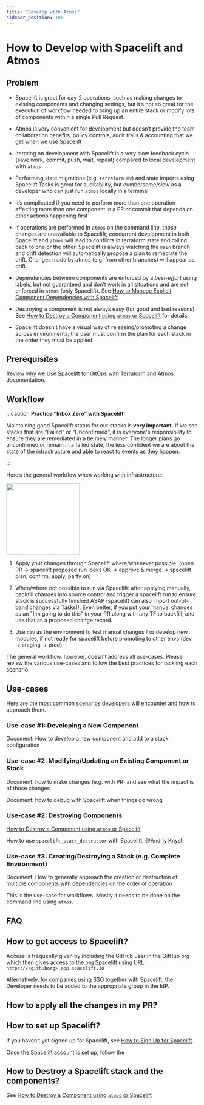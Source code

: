 ```yaml
---
title: "Develop with Atmos"
sidebar_position: 100
---
```


# How to Develop with Spacelift and Atmos

## Problem
- Spacelift is great for day-2 operations, such as making changes to existing components and changing settings, but it’s not so great for the execution of workflow needed to bring up an entire stack or modify lots of components within a single Pull Request.

- Atmos is very convenient for development but doesn’t provide the team collaboration benefits, policy controls, audit trails & accounting that we get when we use Spacelift

- Iterating on development with Spacelift is a very slow feedback cycle (save work, commit, push, wait, repeat) compared to local development with `atmos`

- Performing state migrations (e.g. `terraform mv`) and state imports using Spacelift Tasks is great for auditability, but cumbersome/slow as a developer who can just run `atmos` locally in a terminal

- It’s complicated if you need to perform more than one operation affecting more than one component in a PR or commit that depends on other actions happening first

- If operations are performed in `atmos` on the command line, those changes are unavailable to Spacelift; concurrent development in both Spacelift and `atmos` will lead to conflicts in terraform state and rolling back to one or the other. Spacelift is always watching the `main` branch and drift detection will automatically propose a plan to remediate the drift. Changes made by atmos (e.g. from other branches) will appear as drift.

- Dependencies between components are enforced by a _best-effort_ using labels, but not guaranteed and don’t work in all situations and are not enforced in `atmos` (only Spacelift). See [How to Manage Explicit Component Dependencies with Spacelift](/reference-architecture/how-to-guides/integrations/spacelift/how-to-manage-explicit-component-dependencies-with-spacelift)

- Destroying a component is not always easy (for good and bad reasons). See [How to Destroy a Component using `atmos` or Spacelift](/reference-architecture/how-to-guides/integrations/spacelift/how-to-destroy-a-component-using-atmos-or-spacelift) for details.

- Spacelift doesn’t have a visual way of releasing/promoting a change across environments; the user must confirm the plan for each stack in the order they must be applied

## Prerequisites

Review why we [Use Spacelift for GitOps with Terraform](/reference-architecture/reference/adrs/use-spacelift-for-gitops-with-terraform) and [Atmos](/fundamentals/atmos) documentation.

## Workflow

:::caution
**Practice “Inbox Zero” with Spacelift**

Maintaining good Spacelift status for our stacks is **very important.** If we see stacks that are “Failed” or “Unconfirmed”, it is everyone's responsibility to ensure they are remediated in a tie mely manner. The longer plans go unconfirmed or remain in a failed state, the less confident we are about the state of the infrastructure and able to react to events as they happen.

:::

Here’s the general workflow when working with infrastructure:

<img src="/assets/refarch/cleanshot-2021-10-17-at-15.53.14@2x-20211017-205340.png" height="188" width="193" /><br/>

1. Apply your changes through Spacelift where/whenever possible.
(open PR → spacelift proposed run looks OK → approve & merge → spacelift plan, confirm, apply, party on)

2. When/where not possible to run via Spacelift: after applying manually, backfill changes into source control and trigger a spacelift run to ensure stack is successfully finished ASAP
(spacelift can also import out-of-band changes via Tasks!). Even better, if you put your manual changes as an "I'm going to do _this_" in your PR along with any TF to backfill, and use that as a proposed change record.

3. Use `dev` as the environment to test manual changes / or develop new modules, if not ready for spacelift before promoting to other envs
(dev → staging → prod)

The general workflow, however, doesn’t address all use-cases. Please review the various use-cases and follow the best practices for tackling each scenario.

## Use-cases

Here are the most common scenarios developers will encounter and how to approach them.

### Use-case #1: Developing a New Component

Document: How to develop a new component and add to a stack configuration

### Use-case #2: Modifying/Updating an Existing Component or Stack

Document: how to make changes (e.g. with PR) and see what the impact is of those changes

Document: how to debug with Spacelift when things go wrong

### Use-case #2: Destroying Components

[How to Destroy a Component using `atmos` or Spacelift](/reference-architecture/how-to-guides/integrations/spacelift/how-to-destroy-a-component-using-atmos-or-spacelift)

How to use `spacelift_stack_destructor` with Spacelift. @Andriy Knysh

### Use-case #3: Creating/Destroying a Stack (e.g. Complete Environment)

Document: How to generally approach the creation or destruction of multiple components with dependencies on the order of operation

This is the use-case for workflows. Mostly it needs to be done on the command line using `atmos`.

## FAQ

## How to get access to Spacelift?

Access is frequently given by including the GitHub user in the GitHub org which then gives access to the org Spacelift using URL: `https://<githuborg>.app.spacelift.io`

Alternatively, for companies using SSO together with Spacelift, the Developer needs to be added to the appropriate group in the IdP.

## How to apply all the changes in my PR?

## How to set up Spacelift?

If you haven’t yet signed up for Spacelift, see [How to Sign Up for Spacelift](/reference-architecture/how-to-guides/integrations/spacelift).

Once the Spacelift account is set up, follow the

## How to Destroy a Spacelift stack and the components?

See [How to Destroy a Component using `atmos` or Spacelift](/reference-architecture/how-to-guides/integrations/spacelift/how-to-destroy-a-component-using-atmos-or-spacelift)


